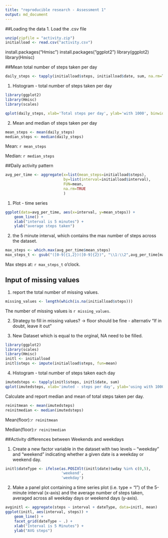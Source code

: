 ```yaml
---
title: "reproducible research - Assessment 1"
output: md_document
---
```


##Loading the data
1. Load the .csv file
```r
unzip(zipfile = "activity.zip")
initialload <- read.csv("activity.csv")
```
install.packages("Hmisc")
install.packages("ggplot2")
library(ggplot2)
library(Hmisc)


##Mean total number of steps taken per day
```r
daily_steps <- tapply(initialload$steps, initialload$date, sum, na.rm=T)
```

1. Histogram - total number of steps taken per day
```r
library(ggplot2)
library(Hmisc)
library(scales)

qplot(daily_steps, xlab='Total steps per day', ylab='with 1000', binwidth=1000)
```

2. Mean and median of steps taken per day
```r
mean_steps <- mean(daily_steps)
median_steps <- median(daily_steps)
```
Mean: `r mean_steps`

Median: `r median_steps`

##Daily activity pattern
```r
avg_per_time <- aggregate(x=list(mean_steps=initialload$steps),
                          by=list(interval=initialload$interval), 
                          FUN=mean, 
                          na.rm=TRUE
                          )
```

1. Plot - time series
```r
ggplot(data=avg_per_time, aes(x=interval, y=mean_steps)) +
    geom_line() +
    xlab("interval is 5 minutes") +
    ylab("average steps taken") 
```

2. the 5 minute interval, which contains the max number of steps across the dataset.

```r
max_steps <- which.max(avg_per_time$mean_steps)
max_steps_t <- gsub("([0-9]{1,2})([0-9]{2})", "\\1:\\2",avg_per_time[max_steps,'interval'])
```
Max steps at: `r max_steps_t ` o'clock.

## Input of missing values
1. report the total number of missing values.
```r
missing_values <- length(which(is.na(initialload$steps)))

```

The number of missing values is `r missing_values `.

2. Strategy to fill in missing values?
-> floor should be fine - alternativ "If in doubt, leave it out"

3. New Dataset which is equal to the orginal, NA need to be filled.

```r
library(ggplot2)
library(scales)
library(Hmisc)
initl <- initialload
initl$steps <- impute(initialload$steps, fun=mean)
```

4. Histogram - total number of steps taken each day
```r
imutedsteps <- tapply(initl$steps, initl$date, sum)
qplot(imutedsteps, xlab='imuted - steps per day', ylab='using with 1000', binwidth=1000)
```

Calculate and report median and mean of total steps taken per day.

```r
reinitmean <- mean(imutedsteps)
reinitmedian <- median(imutedsteps)
```

Mean(floor):`r reinitmean`


Median(floor):`r reinitmedian`

##Activity differences between Weekends and weekdays

1. Create a new factor variable in the dataset with two levels – “weekday” and “weekend” indicating whether a given date is a weekday or weekend day.

```r
initl$dateType <- ifelse(as.POSIXlt(initl$date)$wday %in% c(0,5), 
                         'weekend', 
                         'weekday')
```

2. Make a panel plot containing a time series plot (i.e. type = "l") of the 5-minute interval (x-axis) and the average number of steps taken, averaged across all weekday days or weekend days (y-axis).

```r
avginitl <- aggregate(steps ~ interval + dateType, data=initl, mean)
ggplot(initl, aes(interval, steps)) + 
    geom_line() + 
    facet_grid(dateType ~ .) +
    xlab("Interval is 5 Minutes") + 
    ylab("AVG steps")
```